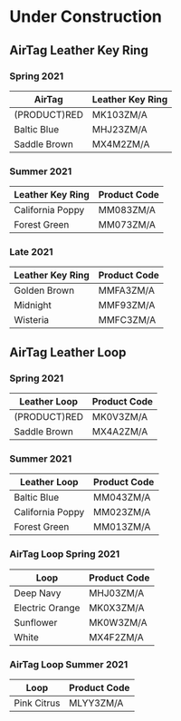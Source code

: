 
# Under Construction

## AirTag Leather Key Ring

### Spring 2021

| AirTag   | Leather Key Ring |
|--------------------|--------------|
| (PRODUCT)RED       | MK103ZM/A    |
| Baltic Blue        | MHJ23ZM/A    |
| Saddle Brown       | MX4M2ZM/A    |

### Summer 2021

| Leather Key Ring   | Product Code |
|--------------------|--------------|
| California Poppy   | MM083ZM/A    |
| Forest Green       | MM073ZM/A    |

### Late 2021

| Leather Key Ring   | Product Code |
|--------------------|--------------|
| Golden Brown       | MMFA3ZM/A    |
| Midnight           | MMF93ZM/A    |
| Wisteria           | MMFC3ZM/A    |

## AirTag Leather Loop

### Spring 2021

| Leather Loop       | Product Code |
|--------------------|--------------|
| (PRODUCT)RED       | MK0V3ZM/A    |
| Saddle Brown       | MX4A2ZM/A    |

### Summer 2021

| Leather Loop       | Product Code |
|--------------------|--------------|
| Baltic Blue        | MM043ZM/A    |
| California Poppy   | MM023ZM/A    |
| Forest Green       | MM013ZM/A    |

### AirTag Loop Spring 2021

| Loop               | Product Code |
|--------------------|--------------|
| Deep Navy          | MHJ03ZM/A    |
| Electric Orange    | MK0X3ZM/A    |
| Sunflower          | MK0W3ZM/A    |
| White              | MX4F2ZM/A    |

### AirTag Loop Summer 2021

| Loop               | Product Code |
|--------------------|--------------|
| Pink Citrus        | MLYY3ZM/A    |
